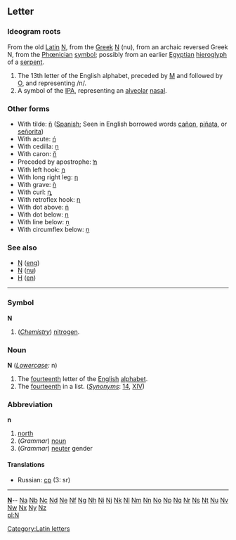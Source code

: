 ==Letter==
===Ideogram roots===
From the old [[Latin]] [[N]], from the [[Greek]] [[Ν]] (nu), from an archaic reversed Greek N, from the [[Phœnician]] [[symbol]]; possibly from an earlier [[Egyptian]] [[hieroglyph]] of a [[serpent]].

#The 13th letter of the English alphabet, preceded by [[M]] and followed by [[O]], and representing /n/.
#A symbol of the [[IPA]], representing an [[alveolar]] [[nasal]].
===Other forms===
*With tilde: [[ñ]] ([[Spanish]]; Seen in English borrowed words [[cañon]], [[piñata]], or [[señorita]])
*With acute: [[ń]]
*With cedilla: [[ņ]]
*With caron: [[ň]]
*Preceded by apostrophe: [[ŉ]]
*With left hook: [[ɲ]]
*With long right leg: [[ƞ]]
*With grave: [[ǹ]]
*With curl: [[ȵ]]
*With retroflex hook: [[ɳ]]
*With dot above: [[ṅ]]
*With dot below: [[ṇ]]
*With line below: [[ṉ]]
*With circumflex below: [[ṋ]]

===See also===
*[[Ŋ]] ([[eng]])
*[[Ν]] ([[nu]])
*[[Н]] ([[en]])
----

===Symbol===
'''N'''
#(''[[Chemistry]]'') [[nitrogen]].

===Noun===
'''N''' (''[[Lowercase]]:'' n)
#The [[fourteenth]] letter of the [[English]] [[alphabet]].
#The [[fourteenth]] in a list. (''[[Synonyms]]'': [[14]], [[XIV]])

===Abbreviation===
'''n'''

#[[north]]
#(''Grammar'') [[noun]]
#(''Grammar'') [[neuter]] gender

====Translations====
*Russian: [[ср]] (3: sr)

----
{{indexletters1}}  '''[http://wiktionary.org/w/wiki.phtml?title=Special:Allpages&from=N N] '''-- [http://wiktionary.org/w/wiki.phtml?title=Special:Allpages&from=Na Na] [http://wiktionary.org/w/wiki.phtml?title=Special:Allpages&from=Nb Nb] [http://wiktionary.org/w/wiki.phtml?title=Special:Allpages&from=Nc Nc] [http://wiktionary.org/w/wiki.phtml?title=Special:Allpages&from=Nd Nd] [http://wiktionary.org/w/wiki.phtml?title=Special:Allpages&from=Ne Ne] [http://wiktionary.org/w/wiki.phtml?title=Special:Allpages&from=Nf Nf] [http://wiktionary.org/w/wiki.phtml?title=Special:Allpages&from=Ng Ng] [http://wiktionary.org/w/wiki.phtml?title=Special:Allpages&from=Nh Nh] [http://wiktionary.org/w/wiki.phtml?title=Special:Allpages&from=Ni Ni] [http://wiktionary.org/w/wiki.phtml?title=Special:Allpages&from=Nj Nj] [http://wiktionary.org/w/wiki.phtml?title=Special:Allpages&from=Nk Nk] [http://wiktionary.org/w/wiki.phtml?title=Special:Allpages&from=Nl Nl] [http://wiktionary.org/w/wiki.phtml?title=Special:Allpages&from=Nm Nm] [http://wiktionary.org/w/wiki.phtml?title=Special:Allpages&from=Nn Nn] [http://wiktionary.org/w/wiki.phtml?title=Special:Allpages&from=No No] [http://wiktionary.org/w/wiki.phtml?title=Special:Allpages&from=Np Np] [http://wiktionary.org/w/wiki.phtml?title=Special:Allpages&from=Nq Nq] [http://wiktionary.org/w/wiki.phtml?title=Special:Allpages&from=Nr Nr] [http://wiktionary.org/w/wiki.phtml?title=Special:Allpages&from=Ns Ns] [http://wiktionary.org/w/wiki.phtml?title=Special:Allpages&from=Nt Nt] [http://wiktionary.org/w/wiki.phtml?title=Special:Allpages&from=Nu Nu] [http://wiktionary.org/w/wiki.phtml?title=Special:Allpages&from=Nv Nv] [http://wiktionary.org/w/wiki.phtml?title=Special:Allpages&from=Nw Nw] [http://wiktionary.org/w/wiki.phtml?title=Special:Allpages&from=Nx Nx] [http://wiktionary.org/w/wiki.phtml?title=Special:Allpages&from=Ny Ny] [http://wiktionary.org/w/wiki.phtml?title=Special:Allpages&from=Nz Nz]<br>
{{indexletters2}}
[[pl:N]][[Category:Latin letters]]